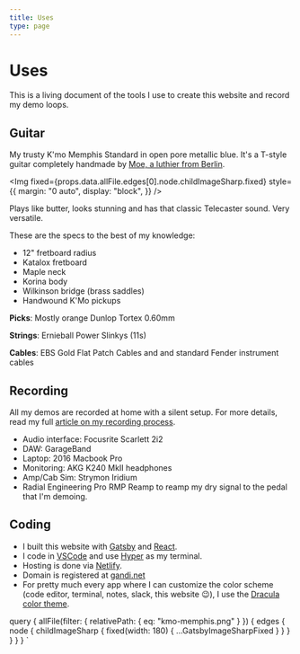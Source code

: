 ```yaml
---
title: Uses
type: page
---
```



# Uses

This is a living document of the tools I use to create this website and record my demo loops.

## Guitar

My trusty K'mo Memphis Standard in open pore metallic blue. It's a T-style guitar completely handmade by [Moe, a luthier from Berlin](https://berlin-guitars.de/kmoguitars/).

<Img
  fixed={props.data.allFile.edges[0].node.childImageSharp.fixed}
  style={{
    margin: "0 auto",
    display: "block",
  }}
/>

Plays like butter, looks stunning and has that classic Telecaster sound. Very versatile.

These are the specs to the best of my knowledge:

- 12" fretboard radius
- Katalox fretboard
- Maple neck
- Korina body
- Wilkinson bridge (brass saddles)
- Handwound K'Mo pickups

**Picks**: Mostly orange Dunlop Tortex 0.60mm

**Strings**: Ernieball Power Slinkys (11s)

**Cables**: EBS Gold Flat Patch Cables and and standard Fender instrument cables

## Recording

All my demos are recorded at home with a silent setup. For more details, read my full [article on my recording process](/posts/recording-setup).

- Audio interface: Focusrite Scarlett 2i2
- DAW: GarageBand
- Laptop: 2016 Macbook Pro
- Monitoring: AKG K240 MkII headphones
- Amp/Cab Sim: Strymon Iridium
- Radial Engineering Pro RMP Reamp to reamp my dry signal to the pedal that I'm demoing.

## Coding

- I built this website with [Gatsby](https://www.gatsbyjs.com/) and [React](https://reactjs.org/).
- I code in [VSCode](https://code.visualstudio.com/) and use [Hyper](https://hyper.is/) as my terminal.
- Hosting is done via [Netlify](https://www.netlify.com/).
- Domain is registered at [gandi.net](https://www.gandi.net/)
- For pretty much every app where I can customize the color scheme (code editor, terminal, notes, slack, this website 😉), I use the [Dracula color theme](https://draculatheme.com/).

<!-- ## Current Pedalboard

This will change the most over time but doesn't have to do much with the sound of the demos.

I don't keep all the pedals that I'm demoing. Very often, I'm just curious about a pedal and want to collect it's soul via this site. So I resell it after I recorded the demo loops and use the money to buy some other pedal. Doesn't mean I didn't like it.

I use this pedalboard for band projects and it most represents what _my_ personal sound at the moment is like:

¯\\\_(ツ)\_/¯ -->

  query {
    allFile(filter: { relativePath: { eq: "kmo-memphis.png" } }) {
      edges {
        node {
          childImageSharp {
            fixed(width: 180) {
              ...GatsbyImageSharpFixed
            }
          }
        }
      }
    }
  }
`
